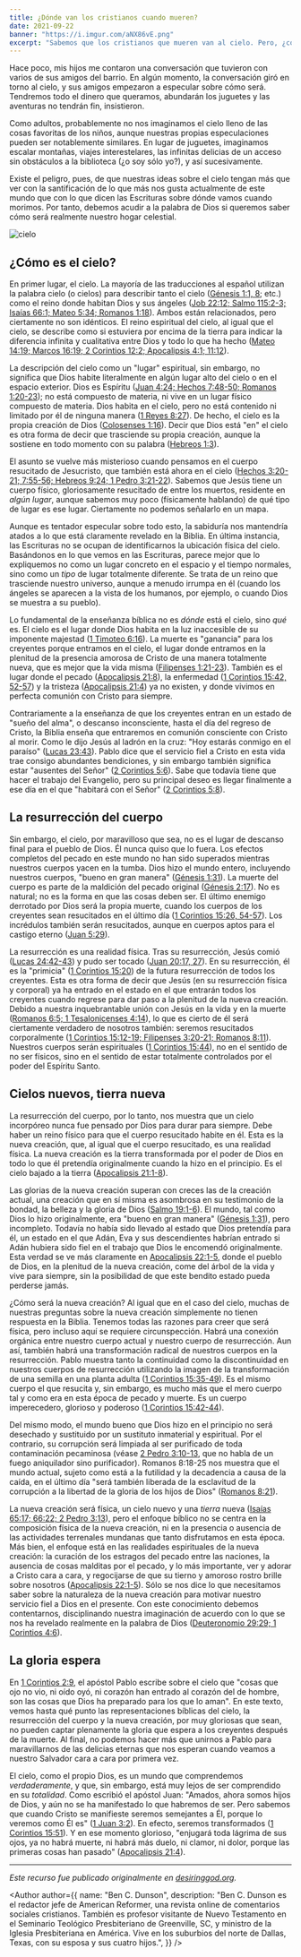 ```yaml
---
title: ¿Dónde van los cristianos cuando mueren?
date: 2021-09-22
banner: "https://i.imgur.com/aNX86vE.png"
excerpt: "Sabemos que los cristianos que mueren van al cielo. Pero, ¿cómo es ese cielo? "
---
```



Hace poco, mis hijos me contaron una conversación que tuvieron con varios de sus amigos del barrio. En algún momento, la conversación giró en torno al cielo, y sus amigos empezaron a especular sobre cómo será. Tendremos todo el dinero que queramos, abundarán los juguetes y las aventuras no tendrán fin, insistieron.

Como adultos, probablemente no nos imaginamos el cielo lleno de las cosas favoritas de los niños, aunque nuestras propias especulaciones pueden ser notablemente similares. En lugar de juguetes, imaginamos escalar montañas, viajes interestelares, las infinitas delicias de un acceso sin obstáculos a la biblioteca (¿o soy sólo yo?), y así sucesivamente.

Existe el peligro, pues, de que nuestras ideas sobre el cielo tengan más que ver con la santificación de lo que más nos gusta actualmente de este mundo que con lo que dicen las Escrituras sobre dónde vamos cuando morimos. Por tanto, debemos acudir a la palabra de Dios si queremos saber cómo será realmente nuestro hogar celestial.

![cielo](https://i.imgur.com/ktGqMWC.jpg)

## ¿Cómo es el cielo?

En primer lugar, el cielo. La mayoría de las traducciones al español utilizan la palabra cielo (o cielos) para describir tanto el cielo ([Génesis 1:1, 8](https://www.biblegateway.com/passage/?search=G%C3%A9nesis+1%3A1%2C+8&version=NBLA); etc.) como el reino donde habitan Dios y sus ángeles ([Job 22:12; Salmo 115:2-3; Isaías 66:1; Mateo 5:34; Romanos 1:18](https://www.biblegateway.com/passage/?search=Job+22%3A12%3B+Salmo+115%3A2-3%3B+Isa%C3%ADas+66%3A1%3B+Mateo+5%3A34%3B+Romanos+1%3A18&version=NBLA)). Ambos están relacionados, pero ciertamente no son idénticos. El reino espiritual del cielo, al igual que el cielo, se describe como si estuviera por encima de la tierra para indicar la diferencia infinita y cualitativa entre Dios y todo lo que ha hecho ([Mateo 14:19; Marcos 16:19; 2 Corintios 12:2; Apocalipsis 4:1; 11:12](https://www.biblegateway.com/passage/?search=Mateo+14%3A19%3B+Marcos+16%3A19%3B+2+Corintios+12%3A2%3B+Apocalipsis+4%3A1%3B+11%3A12&version=NBLA)).

La descripción del cielo como un "lugar" espiritual, sin embargo, no significa que Dios habite literalmente en algún lugar alto del cielo o en el espacio exterior. Dios es Espíritu ([Juan 4:24; Hechos 7:48-50; Romanos 1:20-23](https://www.biblegateway.com/passage/?search=Juan+4%3A24%3B+Hechos+7%3A48-50%3B+Romanos+1%3A20-23&version=NBLA)); no está compuesto de materia, ni vive en un lugar físico compuesto de materia. Dios habita en el cielo, pero no está contenido ni limitado por él de ninguna manera ([1 Reyes 8:27](https://www.biblegateway.com/passage/?search=1+Reyes+8%3A27&version=NBLA)). De hecho, el cielo es la propia creación de Dios ([Colosenses 1:16](https://www.biblegateway.com/passage/?search=Colosenses+1%3A16&version=NBLA)). Decir que Dios está "en" el cielo es otra forma de decir que trasciende su propia creación, aunque la sostiene en todo momento con su palabra ([Hebreos 1:3](https://www.biblegateway.com/passage/?search=Hebreos+1%3A3&version=NBLA)).

El asunto se vuelve más misterioso cuando pensamos en el cuerpo resucitado de Jesucristo, que también está ahora en el cielo ([Hechos 3:20-21; 7:55-56; Hebreos 9:24; 1 Pedro 3:21-22](https://www.biblegateway.com/passage/?search=Hechos+3%3A20-21%3B+7%3A55-56%3B+Hebreos+9%3A24%3B+1+Pedro+3%3A21-22&version=NBLA)). Sabemos que Jesús tiene un cuerpo físico, gloriosamente resucitado de entre los muertos, residente en _algún lugar_, aunque sabemos muy poco (físicamente hablando) de qué tipo de lugar es ese lugar. Ciertamente no podemos señalarlo en un mapa.

Aunque es tentador especular sobre todo esto, la sabiduría nos mantendría atados a lo que está claramente revelado en la Biblia. En última instancia, las Escrituras no se ocupan de identificarnos la ubicación física del cielo. Basándonos en lo que vemos en las Escrituras, parece mejor que lo expliquemos no como un lugar concreto en el espacio y el tiempo normales, sino como un _tipo_ de lugar totalmente diferente. Se trata de un reino que trasciende nuestro universo, aunque a menudo irrumpa en él (cuando los ángeles se aparecen a la vista de los humanos, por ejemplo, o cuando Dios se muestra a su pueblo).

Lo fundamental de la enseñanza bíblica no es _dónde_ está el cielo, sino _qué_ es. El cielo es el lugar donde Dios habita en la luz inaccesible de su imponente majestad ([1 Timoteo 6:16](https://www.biblegateway.com/passage/?search=1+Timoteo+6%3A16&version=NBLA)). La muerte es "ganancia" para los creyentes porque entramos en el cielo, el lugar donde entramos en la plenitud de la presencia amorosa de Cristo de una manera totalmente nueva, que es mejor que la vida misma ([Filipenses 1:21-23](https://www.biblegateway.com/passage/?search=Filipenses+1%3A21-23&version=NBLA)). También es el lugar donde el pecado ([Apocalipsis 21:8](https://www.biblegateway.com/passage/?search=Apocalipsis+21%3A8&version=NBLA)), la enfermedad ([1 Corintios 15:42, 52-57](https://www.biblegateway.com/passage/?search=1+Corintios+15%3A42%2C+52-57&version=NBLA)) y la tristeza ([Apocalipsis 21:4](https://www.biblegateway.com/passage/?search=Apocalipsis+21%3A4&version=NBLA)) ya no existen, y donde vivimos en perfecta comunión con Cristo para siempre.

Contrariamente a la enseñanza de que los creyentes entran en un estado de "sueño del alma", o descanso inconsciente, hasta el día del regreso de Cristo, la Biblia enseña que entraremos en comunión consciente con Cristo al morir. Como le dijo Jesús al ladrón en la cruz: "Hoy estarás conmigo en el paraíso" ([Lucas 23:43](https://www.biblegateway.com/passage/?search=Lucas+23%3A43&version=NBLA)). Pablo dice que el servicio fiel a Cristo en esta vida trae consigo abundantes bendiciones, y sin embargo también significa estar "ausentes del Señor" ([2 Corintios 5:6](https://www.biblegateway.com/passage/?search=2+Corintios+5%3A6&version=NBLA)). Sabe que todavía tiene que hacer el trabajo del Evangelio, pero su principal deseo es llegar finalmente a ese día en el que "habitará con el Señor" ([2 Corintios 5:8](https://www.biblegateway.com/passage/?search=2+Corintios+5%3A8&version=NBLA)).

## La resurrección del cuerpo

Sin embargo, el cielo, por maravilloso que sea, no es el lugar de descanso final para el pueblo de Dios. Él nunca quiso que lo fuera. Los efectos completos del pecado en este mundo no han sido superados mientras nuestros cuerpos yacen en la tumba. Dios hizo el mundo entero, incluyendo nuestros cuerpos, "bueno en gran manera" ([Génesis 1:31](https://www.biblegateway.com/passage/?search=G%C3%A9nesis+1%3A31&version=NBLA)). La muerte del cuerpo es parte de la maldición del pecado original ([Génesis 2:17](https://www.biblegateway.com/passage/?search=G%C3%A9nesis+2%3A17&version=NBLA)). No es natural; no es la forma en que las cosas deben ser. El último enemigo derrotado por Dios será la propia muerte, cuando los cuerpos de los creyentes sean resucitados en el último día ([1 Corintios 15:26, 54-57](https://www.biblegateway.com/passage/?search=1+Corintios+15%3A26%2C+54-57&version=NBLA)). Los incrédulos también serán resucitados, aunque en cuerpos aptos para el castigo eterno ([Juan 5:29](https://www.biblegateway.com/passage/?search=Juan+5%3A29&version=NBLA)).

La resurrección es una realidad física. Tras su resurrección, Jesús comió ([Lucas 24:42-43](https://www.biblegateway.com/passage/?search=Lucas+24%3A42-43&version=NBLA)) y pudo ser tocado ([Juan 20:17, 27](https://www.biblegateway.com/passage/?search=Juan+20%3A17%2C+27&version=NBLA)). En su resurrección, él es la "primicia" ([1 Corintios 15:20](https://www.biblegateway.com/passage/?search=1+Corintios+15%3A20&version=NBLA)) de la futura resurrección de todos los creyentes. Esta es otra forma de decir que Jesús (en su resurrección física y corporal) ya ha entrado en el estado en el que entrarán todos los creyentes cuando regrese para dar paso a la plenitud de la nueva creación. Debido a nuestra inquebrantable unión con Jesús en la vida y en la muerte ([Romanos 6:5; 1 Tesalonicenses 4:14](https://www.biblegateway.com/passage/?search=Romanos+6%3A5%3B+1+Tesalonicenses+4%3A14&version=NBLA)), lo que es cierto de él será ciertamente verdadero de nosotros también: seremos resucitados corporalmente ([1 Corintios 15:12-19; Filipenses 3:20-21; Romanos 8:11](https://www.biblegateway.com/passage/?search=1+Corintios+15%3A12-19%3B+Filipenses+3%3A20-21%3B+Romanos+8%3A11&version=NBLA)). Nuestros cuerpos serán espirituales ([1 Corintios 15:44](https://www.biblegateway.com/passage/?search=%281+Corintios+15%3A44&version=NBLA)), no en el sentido de no ser físicos, sino en el sentido de estar totalmente controlados por el poder del Espíritu Santo.

## Cielos nuevos, tierra nueva

La resurrección del cuerpo, por lo tanto, nos muestra que un cielo incorpóreo nunca fue pensado por Dios para durar para siempre. Debe haber un reino físico para que el cuerpo resucitado habite en él. Esta es la nueva creación, que, al igual que el cuerpo resucitado, es una realidad física. La nueva creación es la tierra transformada por el poder de Dios en todo lo que él pretendía originalmente cuando la hizo en el principio. Es el cielo bajado a la tierra ([Apocalipsis 21:1-8](https://www.biblegateway.com/passage/?search=Apocalipsis+21%3A1-8&version=NBLA)).

Las glorias de la nueva creación superan con creces las de la creación actual, una creación que en sí misma es asombrosa en su testimonio de la bondad, la belleza y la gloria de Dios ([Salmo 19:1-6](https://www.biblegateway.com/passage/?search=Salmo+19%3A1-6&version=NBLA)). El mundo, tal como Dios lo hizo originalmente, era "bueno en gran manera" ([Génesis 1:31](https://www.biblegateway.com/passage/?search=G%C3%A9nesis+1%3A31&version=NBLA)), pero incompleto. Todavía no había sido llevado al estado que Dios pretendía para él, un estado en el que Adán, Eva y sus descendientes habrían entrado si Adán hubiera sido fiel en el trabajo que Dios le encomendó originalmente. Esta verdad se ve más claramente en [Apocalipsis 22:1-5](https://www.biblegateway.com/passage/?search=Apocalipsis+22%3A1-5&version=NBLA), donde el pueblo de Dios, en la plenitud de la nueva creación, come del árbol de la vida y vive para siempre, sin la posibilidad de que este bendito estado pueda perderse jamás.

¿Cómo será la nueva creación? Al igual que en el caso del cielo, muchas de nuestras preguntas sobre la nueva creación simplemente no tienen respuesta en la Biblia. Tenemos todas las razones para creer que será física, pero incluso aquí se requiere circunspección. Habrá una conexión orgánica entre nuestro cuerpo actual y nuestro cuerpo de resurrección. Aun así, también habrá una transformación radical de nuestros cuerpos en la resurrección. Pablo muestra tanto la continuidad como la discontinuidad en nuestros cuerpos de resurrección utilizando la imagen de la transformación de una semilla en una planta adulta ([1 Corintios 15:35-49](https://www.biblegateway.com/passage/?search=1+Corintios+15%3A35-49&version=NBLA)). Es el mismo cuerpo el que resucita y, sin embargo, es mucho más que el mero cuerpo tal y como era en esta época de pecado y muerte. Es un cuerpo imperecedero, glorioso y poderoso ([1 Corintios 15:42-44](https://www.biblegateway.com/passage/?search=1+Corintios+15%3A42-44&version=NBLA)).

Del mismo modo, el mundo bueno que Dios hizo en el principio no será desechado y sustituido por un sustituto inmaterial y espiritual. Por el contrario, su corrupción será limpiada al ser purificado de toda contaminación pecaminosa (véase [2 Pedro 3:10-13](https://www.biblegateway.com/passage/?search=2+Pedro+3%3A10-13&version=NBLA), que no habla de un fuego aniquilador sino purificador). Romanos 8:18-25 nos muestra que el mundo actual, sujeto como está a la futilidad y la decadencia a causa de la caída, en el último día "será también liberada de la esclavitud de la corrupción a la libertad de la gloria de los hijos de Dios" ([Romanos 8:21](https://www.biblegateway.com/passage/?search=Romanos+8%3A21&version=NBLA)).

La nueva creación será física, un cielo nuevo y una _tierra_ nueva ([Isaías 65:17; 66:22; 2 Pedro 3:13](https://www.biblegateway.com/passage/?search=Isa%C3%ADas+65%3A17%3B+66%3A22%3B+2+Pedro+3%3A13&version=NBLA)), pero el enfoque bíblico no se centra en la composición física de la nueva creación, ni en la presencia o ausencia de las actividades terrenales mundanas que tanto disfrutamos en esta época. Más bien, el enfoque está en las realidades espirituales de la nueva creación: la curación de los estragos del pecado entre las naciones, la ausencia de cosas malditas por el pecado, y lo más importante, ver y adorar a Cristo cara a cara, y regocijarse de que su tierno y amoroso rostro brille sobre nosotros ([Apocalipsis 22:1-5](https://www.biblegateway.com/passage/?search=Apocalipsis+22%3A1-5&version=NBLA)). Sólo se nos dice lo que necesitamos saber sobre la naturaleza de la nueva creación para motivar nuestro servicio fiel a Dios en el presente. Con este conocimiento debemos contentarnos, disciplinando nuestra imaginación de acuerdo con lo que se nos ha revelado realmente en la palabra de Dios ([Deuteronomio 29:29; 1 Corintios 4:6](https://www.biblegateway.com/passage/?search=Deuteronomio+29%3A29%3B+1+Corintios+4%3A6&version=NBLA)).

## La gloria espera

En [1 Corintios 2:9](https://www.biblegateway.com/passage/?search=1+Corintios+2%3A9&version=NBLA), el apóstol Pablo escribe sobre el cielo que "cosas que ojo no vio, ni oído oyó, ni corazón han entrado al corazón del de hombre, son las cosas que Dios ha preparado para los que lo aman". En este texto, vemos hasta qué punto las representaciones bíblicas del cielo, la resurrección del cuerpo y la nueva creación, por muy gloriosas que sean, no pueden captar plenamente la gloria que espera a los creyentes después de la muerte. Al final, no podemos hacer más que unirnos a Pablo para maravillarnos de las delicias eternas que nos esperan cuando veamos a nuestro Salvador cara a cara por primera vez.

El cielo, como el propio Dios, es un mundo que comprendemos _verdaderamente_, y que, sin embargo, está muy lejos de ser comprendido en su _totalidad_. Como escribió el apóstol Juan: "Amados, ahora somos hijos de Dios, y aún no se ha manifestado lo que habremos de ser. Pero sabemos que cuando Cristo se manifieste seremos semejantes a Él, porque lo veremos como Él es" ([1 Juan 3:2](https://www.biblegateway.com/passage/?search=1+Juan+3%3A2&version=NBLA)). En efecto, seremos transformados ([1 Corintios 15:51](https://www.biblegateway.com/passage/?search=1+Corintios+15%3A51&version=NBLA)). Y en ese momento glorioso, "enjugará toda lágrima de sus ojos, ya no habrá muerte, ni habrá más duelo, ni clamor, ni dolor, porque las primeras cosas han pasado" ([Apocalipsis 21:4](https://www.biblegateway.com/passage/?search=Apocalipsis+21%3A4&version=NBLA)).

---

_Este recurso fue publicado originalmente en [desiringgod.org][]._

<Author
  author={{
    name: "Ben C. Dunson",
    description:
      "Ben C. Dunson es el redactor jefe de American Reformer, una revista online de comentarios sociales cristianos. También es profesor visitante de Nuevo Testamento en el Seminario Teológico Presbiteriano de Greenville, SC, y ministro de la Iglesia Presbiteriana en América. Vive en los suburbios del norte de Dallas, Texas, con su esposa y sus cuatro hijos.",
  }}
/>

[desiringgod.org]: https://www.desiringgod.org/articles/where-do-christians-go-when-they-die
